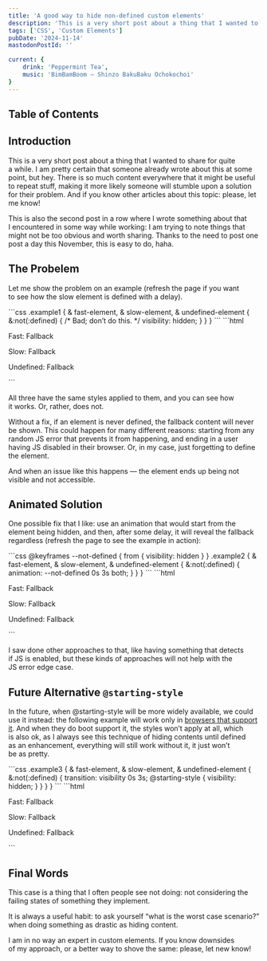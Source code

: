 ```yaml
---
title: 'A good way to hide non-defined custom elements'
description: 'This is a very short post about a thing that I wanted to share for quite a while. I am pretty certain that someone already wrote about this at some point, but hey. There is so much content everywhere that it might be useful to repeat stuff, making it more likely someone will stumble upon a solution for their problem.'
tags: ['CSS', 'Custom Elements']
pubDate: '2024-11-14'
mastodonPostId: ''

current: {
	drink: 'Peppermint Tea',
	music: 'BimBamBoom — Shinzo BakuBaku Ochokochoi'
}
---
```



## Table of Contents

## Introduction

This is a very short post about a thing that I wanted to share for quite a while. I am pretty certain that someone already wrote about this at some point, but hey. There is so much content everywhere that it might be useful to repeat stuff, making it more likely someone will stumble upon a solution for their problem. And if you know other articles about this topic: please, let me know!

<div class="aside-wrapper">
	<aside>
This is also the second post in a row where I wrote something about that I encountered in some way while working: I am trying to note things that might not be too obvious and worth sharing. Thanks to the need to post one post a day this November, this is easy to do, haha.
	</aside>
</div>

## The Probelem

Let me show the problem on an example (refresh the page if you want to see how the slow element is defined with a delay).

<LiveExample caption="There are three custom elements: one is defined right away, another — in two seconds, and the third is never defined.">
```css
.example1 {
	& fast-element,
	& slow-element,
	& undefined-element {
		&:not(:defined) {
			/* Bad; don’t do this. */
			visibility: hidden;
		}
	}
}
```
```html
<div class="example1">
	<p>
		Fast:
		<fast-element>Fallback</fast-element>
	</p>
	<p>
		Slow:
		<slow-element>Fallback</slow-element>
	</p>
	<p>
		Undefined:
		<undefined-element>Fallback</undefined-element>
	</p>
</div>
<script>
	class MyCustomElement extends HTMLElement {
		connectedCallback() {
			this.attachShadow({ mode: 'open' });
			this.shadowRoot.textContent = 'Defined!';
		}
	}
	customElements.define(
		'fast-element',
		MyCustomElement
	);
	setTimeout(() => {
		customElements.define(
			'slow-element',
			class extends MyCustomElement {}
		);
	}, 2000)
	// Nothing for the undefined one, duh.
</script>
```
</LiveExample>

All three have the same styles applied to them, and you can see how it works. Or, rather, does not.

Without a fix, if an element is never defined, the fallback content will never be shown. This could happen for many different reasons: starting from any random JS error that prevents it from happening, and ending in a user having JS disabled in their browser. Or, in my case, just forgetting to define the element.

And when an issue like this happens — the element ends up being not visible and not accessible.

## Animated Solution

One possible fix that I like: use an animation that would start from the element being hidden, and then, after some delay, it will reveal the fallback regardless (refresh the page to see the example in action):

<LiveExample caption="HTML here is the same as in the previous example, but we have a 3s grace period after which the non-defined element’s fallback is shown anyway.">
```css
@keyframes --not-defined {
	from { visibility: hidden }
}
.example2 {
	& fast-element,
	& slow-element,
	& undefined-element {
		&:not(:defined) {
			animation: --not-defined 0s 3s both;
		}
	}
}
```
```html
<div class="example2">
	<p>
		Fast:
		<fast-element>Fallback</fast-element>
	</p>
	<p>
		Slow:
		<slow-element>Fallback</slow-element>
	</p>
	<p>
		Undefined:
		<undefined-element>Fallback</undefined-element>
	</p>
</div>
```
</LiveExample>

I saw done other approaches to that, like having something that detects if JS is enabled, but these kinds of approaches will not help with the JS error edge case.

## Future Alternative `@starting-style`

In the future, when @starting-style will be more widely available, we could use it instead: the following example will work only in [browsers that support it](https://caniuse.com/mdn-css_at-rules_starting-style). And when they do boot support it, the styles won’t apply at all, which is also ok, as I always see this technique of hiding contents until defined as an enhancement, everything will still work without it, it just won’t be as pretty.


<LiveExample caption="Again, same HTML, and same behavior in the browsers that support `@starting-style`">
```css
.example3 {
	& fast-element,
	& slow-element,
	& undefined-element {
		&:not(:defined) {
			transition: visibility 0s 3s;
			@starting-style {
				visibility: hidden;
			}
		}
	}
}
```
```html
<div class="example3">
	<p>
		Fast:
		<fast-element>Fallback</fast-element>
	</p>
	<p>
		Slow:
		<slow-element>Fallback</slow-element>
	</p>
	<p>
		Undefined:
		<undefined-element>Fallback</undefined-element>
	</p>
</div>
```
</LiveExample>


## Final Words

This case is a thing that I often people see not doing: not considering the failing states of something they implement.

It is always a useful habit: to ask yourself “what is the worst case scenario?” when doing something as drastic as hiding content.

I am in no way an expert in custom elements. If you know downsides of my approach, or a better way to shove the same: please, let new know!
